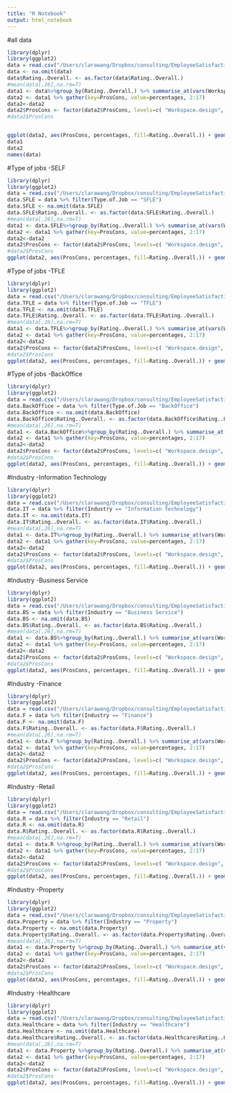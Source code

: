 ```yaml
---
title: "R Notebook"
output: html_notebook
---
```


#all  data 

```r
library(dplyr)
library(ggplot2)
data = read.csv("/Users/clarawang/Dropbox/consulting/EmployeeSatisfactionData.csv")
data <- na.omit(data)
data$Rating..Overall. <- as.factor(data$Rating..Overall.)
#mean(data[,26],na.rm=T)
data1 <- data%>%group_by(Rating..Overall.) %>% summarise_at(vars(Workspace.design:Cons_Tech...resources), mean, na.rm=TRUE)
data2 <- data1 %>% gather(key=ProsCons, value=percentages, 2:17)
data2<-data2 
data2$ProsCons <- factor(data2$ProsCons, levels=c( "Workspace.design", "Cons_Workspace.design",  "Growth...career.development"  ,"Cons_Growth...career.development",   "Management.support",  "Cons_Management.support" , "Job.design" ,"Cons_Job.design","Tech...resources" ,"Cons_Tech...resources","Compensation...rewards"  ,"Cons_Compensation...rewards" , "Work.environment"  , "Cons_Work.environment" , "Firm.reputation"  ,"Cons_Organizational.structure...policies"))
#data2$ProsCons


ggplot(data2, aes(ProsCons, percentages, fill=Rating..Overall.)) + geom_bar(stat="Identity")+theme(axis.text.x = element_text(angle = 90, hjust = 1))+ggtitle("All data:Rating with pros and cons")
data1
data2
names(data)
```


#Type of jobs -SELF
```r
library(dplyr)
library(ggplot2)
data = read.csv("/Users/clarawang/Dropbox/consulting/EmployeeSatisfactionData.csv")
data.SFLE = data %>% filter(Type.of.Job == "SFLE")
data.SFLE <- na.omit(data.SFLE)
data.SFLE$Rating..Overall. <- as.factor(data.SFLE$Rating..Overall.)
#mean(data[,26],na.rm=T)
data1 <- data.SFLE%>%group_by(Rating..Overall.) %>% summarise_at(vars(Workspace.design:Cons_Tech...resources), mean, na.rm=TRUE)
data2 <- data1 %>% gather(key=ProsCons, value=percentages, 2:17)
data2<-data2 
data2$ProsCons <- factor(data2$ProsCons, levels=c( "Workspace.design", "Cons_Workspace.design",  "Growth...career.development"  ,"Cons_Growth...career.development",   "Management.support",  "Cons_Management.support" , "Job.design" ,"Cons_Job.design","Tech...resources" ,"Cons_Tech...resources","Compensation...rewards"  ,"Cons_Compensation...rewards" , "Work.environment"  , "Cons_Work.environment" , "Firm.reputation"  ,"Cons_Organizational.structure...policies"))
#data2$ProsCons
ggplot(data2, aes(ProsCons, percentages, fill=Rating..Overall.)) + geom_bar(stat="Identity")+theme(axis.text.x = element_text(angle = 90, hjust = 1))+ggtitle("SFLE:Rating with pros and cons")

```
#Type of jobs -TFLE
```r
library(dplyr)
library(ggplot2)
data = read.csv("/Users/clarawang/Dropbox/consulting/EmployeeSatisfactionData.csv")
data.TFLE = data %>% filter(Type.of.Job == "TFLE")
data.TFLE <- na.omit(data.TFLE)
data.TFLE$Rating..Overall. <- as.factor(data.TFLE$Rating..Overall.)
#mean(data[,26],na.rm=T)
data1 <- data.TFLE%>%group_by(Rating..Overall.) %>% summarise_at(vars(Workspace.design:Cons_Tech...resources), mean, na.rm=TRUE)
data2 <- data1 %>% gather(key=ProsCons, value=percentages, 2:17)
data2<-data2 
data2$ProsCons <- factor(data2$ProsCons, levels=c( "Workspace.design", "Cons_Workspace.design",  "Growth...career.development"  ,"Cons_Growth...career.development",   "Management.support",  "Cons_Management.support" , "Job.design" ,"Cons_Job.design","Tech...resources" ,"Cons_Tech...resources","Compensation...rewards"  ,"Cons_Compensation...rewards" , "Work.environment"  , "Cons_Work.environment" , "Firm.reputation"  ,"Cons_Organizational.structure...policies"))
#data2$ProsCons
ggplot(data2, aes(ProsCons, percentages, fill=Rating..Overall.)) + geom_bar(stat="Identity")+theme(axis.text.x = element_text(angle = 90, hjust = 1))+ggtitle("TFLE:Rating with pros and cons")

```

#Type of jobs -BackOffice
```r
library(dplyr)
library(ggplot2)
data = read.csv("/Users/clarawang/Dropbox/consulting/EmployeeSatisfactionData.csv")
data.BackOffice = data %>% filter(Type.of.Job == "BackOffice")
data.BackOffice <- na.omit(data.BackOffice)
data.BackOffice$Rating..Overall. <- as.factor(data.BackOffice$Rating..Overall.)
#mean(data[,26],na.rm=T)
data1 <- data.BackOffice%>%group_by(Rating..Overall.) %>% summarise_at(vars(Workspace.design:Cons_Tech...resources), mean, na.rm=TRUE)
data2 <- data1 %>% gather(key=ProsCons, value=percentages, 2:17)
data2<-data2 
data2$ProsCons <- factor(data2$ProsCons, levels=c( "Workspace.design", "Cons_Workspace.design",  "Growth...career.development"  ,"Cons_Growth...career.development",   "Management.support",  "Cons_Management.support" , "Job.design" ,"Cons_Job.design","Tech...resources" ,"Cons_Tech...resources","Compensation...rewards"  ,"Cons_Compensation...rewards" , "Work.environment"  , "Cons_Work.environment" , "Firm.reputation"  ,"Cons_Organizational.structure...policies"))
#data2$ProsCons
ggplot(data2, aes(ProsCons, percentages, fill=Rating..Overall.)) + geom_bar(stat="Identity")+theme(axis.text.x = element_text(angle = 90, hjust = 1))+ggtitle("BackOffice:Rating with pros and cons")
```
#Industry -Information Technology
```r
library(dplyr)
library(ggplot2)
data = read.csv("/Users/clarawang/Dropbox/consulting/EmployeeSatisfactionData.csv")
data.IT = data %>% filter(Industry == "Information Technology")
data.IT <- na.omit(data.IT)
data.IT$Rating..Overall. <- as.factor(data.IT$Rating..Overall.)
#mean(data[,26],na.rm=T)
data1 <- data.IT%>%group_by(Rating..Overall.) %>% summarise_at(vars(Workspace.design:Cons_Tech...resources), mean, na.rm=TRUE)
data2 <- data1 %>% gather(key=ProsCons, value=percentages, 2:17)
data2<-data2 
data2$ProsCons <- factor(data2$ProsCons, levels=c( "Workspace.design", "Cons_Workspace.design",  "Growth...career.development"  ,"Cons_Growth...career.development",   "Management.support",  "Cons_Management.support" , "Job.design" ,"Cons_Job.design","Tech...resources" ,"Cons_Tech...resources","Compensation...rewards"  ,"Cons_Compensation...rewards" , "Work.environment"  , "Cons_Work.environment" , "Firm.reputation"  ,"Cons_Organizational.structure...policies"))
#data2$ProsCons
ggplot(data2, aes(ProsCons, percentages, fill=Rating..Overall.)) + geom_bar(stat="Identity")+theme(axis.text.x = element_text(angle = 90, hjust = 1))+ggtitle("Information Technology:Rating with pros and cons")
```
#Industry -Business Service
```r
library(dplyr)
library(ggplot2)
data = read.csv("/Users/clarawang/Dropbox/consulting/EmployeeSatisfactionData.csv")
data.BS = data %>% filter(Industry == "Business Service")
data.BS <- na.omit(data.BS)
data.BS$Rating..Overall. <- as.factor(data.BS$Rating..Overall.)
#mean(data[,26],na.rm=T)
data1 <- data.BS%>%group_by(Rating..Overall.) %>% summarise_at(vars(Workspace.design:Cons_Tech...resources), mean, na.rm=TRUE)
data2 <- data1 %>% gather(key=ProsCons, value=percentages, 2:17)
data2<-data2 
data2$ProsCons <- factor(data2$ProsCons, levels=c( "Workspace.design", "Cons_Workspace.design",  "Growth...career.development"  ,"Cons_Growth...career.development",   "Management.support",  "Cons_Management.support" , "Job.design" ,"Cons_Job.design","Tech...resources" ,"Cons_Tech...resources","Compensation...rewards"  ,"Cons_Compensation...rewards" , "Work.environment"  , "Cons_Work.environment" , "Firm.reputation"  ,"Cons_Organizational.structure...policies"))
#data2$ProsCons
ggplot(data2, aes(ProsCons, percentages, fill=Rating..Overall.)) + geom_bar(stat="Identity")+theme(axis.text.x = element_text(angle = 90, hjust = 1))+ggtitle("Business Service:Rating with pros and cons")
```
#Industry -Finance
```r
library(dplyr)
library(ggplot2)
data = read.csv("/Users/clarawang/Dropbox/consulting/EmployeeSatisfactionData.csv")
data.F = data %>% filter(Industry == "Finance")
data.F <- na.omit(data.F)
data.F$Rating..Overall. <- as.factor(data.F$Rating..Overall.)
#mean(data[,26],na.rm=T)
data1 <- data.F %>%group_by(Rating..Overall.) %>% summarise_at(vars(Workspace.design:Cons_Tech...resources), mean, na.rm=TRUE)
data2 <- data1 %>% gather(key=ProsCons, value=percentages, 2:17)
data2<-data2 
data2$ProsCons <- factor(data2$ProsCons, levels=c( "Workspace.design", "Cons_Workspace.design",  "Growth...career.development"  ,"Cons_Growth...career.development",   "Management.support",  "Cons_Management.support" , "Job.design" ,"Cons_Job.design","Tech...resources" ,"Cons_Tech...resources","Compensation...rewards"  ,"Cons_Compensation...rewards" , "Work.environment"  , "Cons_Work.environment" , "Firm.reputation"  ,"Cons_Organizational.structure...policies"))
#data2$ProsCons
ggplot(data2, aes(ProsCons, percentages, fill=Rating..Overall.)) + geom_bar(stat="Identity")+theme(axis.text.x = element_text(angle = 90, hjust = 1))+ggtitle("Finance:Rating with pros and cons")
```
#Industry -Retail
```r
library(dplyr)
library(ggplot2)
data = read.csv("/Users/clarawang/Dropbox/consulting/EmployeeSatisfactionData.csv")
data.R = data %>% filter(Industry == "Retail")
data.R <- na.omit(data.R)
data.R$Rating..Overall. <- as.factor(data.R$Rating..Overall.)
#mean(data[,26],na.rm=T)
data1 <- data.R %>%group_by(Rating..Overall.) %>% summarise_at(vars(Workspace.design:Cons_Tech...resources), mean, na.rm=TRUE)
data2 <- data1 %>% gather(key=ProsCons, value=percentages, 2:17)
data2<-data2 
data2$ProsCons <- factor(data2$ProsCons, levels=c( "Workspace.design", "Cons_Workspace.design",  "Growth...career.development"  ,"Cons_Growth...career.development",   "Management.support",  "Cons_Management.support" , "Job.design" ,"Cons_Job.design","Tech...resources" ,"Cons_Tech...resources","Compensation...rewards"  ,"Cons_Compensation...rewards" , "Work.environment"  , "Cons_Work.environment" , "Firm.reputation"  ,"Cons_Organizational.structure...policies"))
#data2$ProsCons
ggplot(data2, aes(ProsCons, percentages, fill=Rating..Overall.)) + geom_bar(stat="Identity")+theme(axis.text.x = element_text(angle = 90, hjust = 1))+ggtitle("Retail:Rating with pros and cons")
```
#Industry -Property
```r
library(dplyr)
library(ggplot2)
data = read.csv("/Users/clarawang/Dropbox/consulting/EmployeeSatisfactionData.csv")
data.Property = data %>% filter(Industry == "Property")
data.Property <- na.omit(data.Property)
data.Property$Rating..Overall. <- as.factor(data.Property$Rating..Overall.)
#mean(data[,26],na.rm=T)
data1 <- data.Property %>%group_by(Rating..Overall.) %>% summarise_at(vars(Workspace.design:Cons_Tech...resources), mean, na.rm=TRUE)
data2 <- data1 %>% gather(key=ProsCons, value=percentages, 2:17)
data2<-data2 
data2$ProsCons <- factor(data2$ProsCons, levels=c( "Workspace.design", "Cons_Workspace.design",  "Growth...career.development"  ,"Cons_Growth...career.development",   "Management.support",  "Cons_Management.support" , "Job.design" ,"Cons_Job.design","Tech...resources" ,"Cons_Tech...resources","Compensation...rewards"  ,"Cons_Compensation...rewards" , "Work.environment"  , "Cons_Work.environment" , "Firm.reputation"  ,"Cons_Organizational.structure...policies"))
#data2$ProsCons
ggplot(data2, aes(ProsCons, percentages, fill=Rating..Overall.)) + geom_bar(stat="Identity")+theme(axis.text.x = element_text(angle = 90, hjust = 1))+ggtitle("Property:Rating with pros and cons")
```

#Industry -Healthcare
```r
library(dplyr)
library(ggplot2)
data = read.csv("/Users/clarawang/Dropbox/consulting/EmployeeSatisfactionData.csv")
data.Healthcare = data %>% filter(Industry == "Healthcare")
data.Healthcare <- na.omit(data.Healthcare)
data.Healthcare$Rating..Overall. <- as.factor(data.Healthcare$Rating..Overall.)
#mean(data[,26],na.rm=T)
data1 <- data.Property %>%group_by(Rating..Overall.) %>% summarise_at(vars(Workspace.design:Cons_Tech...resources), mean, na.rm=TRUE)
data2 <- data1 %>% gather(key=ProsCons, value=percentages, 2:17)
data2<-data2 
data2$ProsCons <- factor(data2$ProsCons, levels=c( "Workspace.design", "Cons_Workspace.design",  "Growth...career.development"  ,"Cons_Growth...career.development",   "Management.support",  "Cons_Management.support" , "Job.design" ,"Cons_Job.design","Tech...resources" ,"Cons_Tech...resources","Compensation...rewards"  ,"Cons_Compensation...rewards" , "Work.environment"  , "Cons_Work.environment" , "Firm.reputation"  ,"Cons_Organizational.structure...policies"))
#data2$ProsCons
ggplot(data2, aes(ProsCons, percentages, fill=Rating..Overall.)) + geom_bar(stat="Identity")+theme(axis.text.x = element_text(angle = 90, hjust = 1))+ggtitle("Healthcare:Rating with pros and cons")
```


